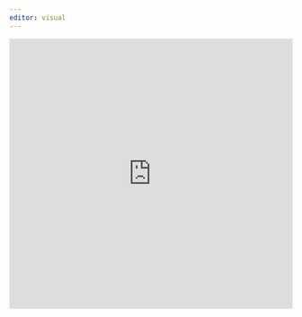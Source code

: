 ```yaml
---
editor: visual
---
```


<iframe width="100%" height="480px" src="https://forms.office.com/Pages/ResponsePage.aspx?id=xDv6T_zswEiQgPXkP_kOX4iwBGRO5-NFl2OBto3gpIBURTVOMDRUSEgyS1NWOUVZQ0UxSjZQT0FaQy4u&amp;embed=true" frameborder="0" marginwidth="0" marginheight="0" style="border: none; max-width:100%; max-height:100vh" allowfullscreen webkitallowfullscreen mozallowfullscreen msallowfullscreen>

</iframe>
